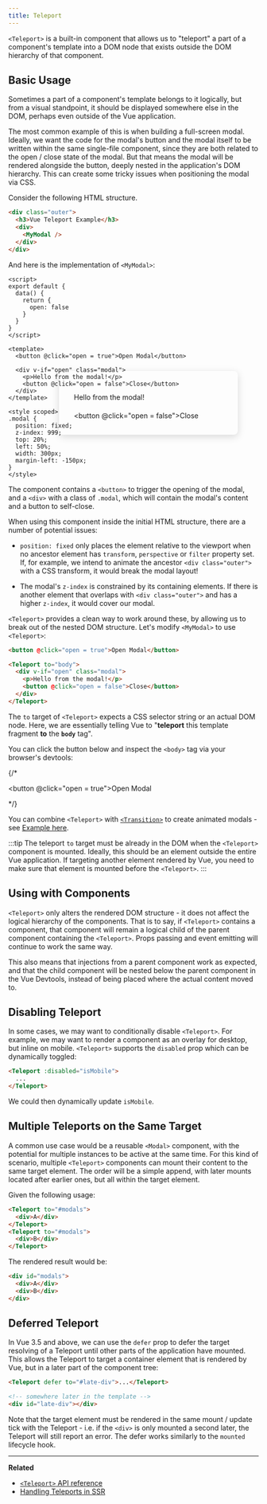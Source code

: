 ```yaml
---
title: Teleport
---
```



<LinkCard
  title="&#9199; Free Vue.js Teleport Lesson"
  href="https://vueschool.io/lessons/vue-3-teleport"
/>

`<Teleport>` is a built-in component that allows us to "teleport" a part of a component's template into a DOM node that exists outside the DOM hierarchy of that component.

## Basic Usage 

Sometimes a part of a component's template belongs to it logically, but from a visual standpoint, it should be displayed somewhere else in the DOM, perhaps even outside of the Vue application.

The most common example of this is when building a full-screen modal. Ideally, we want the code for the modal's button and the modal itself to be written within the same single-file component, since they are both related to the open / close state of the modal. But that means the modal will be rendered alongside the button, deeply nested in the application's DOM hierarchy. This can create some tricky issues when positioning the modal via CSS.

Consider the following HTML structure.

```html
<div class="outer">
  <h3>Vue Teleport Example</h3>
  <div>
    <MyModal />
  </div>
</div>
```

And here is the implementation of `<MyModal>`:

<div class="options-api">

```vue
<script>
export default {
  data() {
    return {
      open: false
    }
  }
}
</script>

<template>
  <button @click="open = true">Open Modal</button>

  <div v-if="open" class="modal">
    <p>Hello from the modal!</p>
    <button @click="open = false">Close</button>
  </div>
</template>

<style scoped>
.modal {
  position: fixed;
  z-index: 999;
  top: 20%;
  left: 50%;
  width: 300px;
  margin-left: -150px;
}
</style>
```

</div>

The component contains a `<button>` to trigger the opening of the modal, and a `<div>` with a class of `.modal`, which will contain the modal's content and a button to self-close.

When using this component inside the initial HTML structure, there are a number of potential issues:

- `position: fixed` only places the element relative to the viewport when no ancestor element has `transform`, `perspective` or `filter` property set. If, for example, we intend to animate the ancestor `<div class="outer">` with a CSS transform, it would break the modal layout!

- The modal's `z-index` is constrained by its containing elements. If there is another element that overlaps with `<div class="outer">` and has a higher `z-index`, it would cover our modal.

`<Teleport>` provides a clean way to work around these, by allowing us to break out of the nested DOM structure. Let's modify `<MyModal>` to use `<Teleport>`:

```html
<button @click="open = true">Open Modal</button>

<Teleport to="body">
  <div v-if="open" class="modal">
    <p>Hello from the modal!</p>
    <button @click="open = false">Close</button>
  </div>
</Teleport>
```

The `to` target of `<Teleport>` expects a CSS selector string or an actual DOM node. Here, we are essentially telling Vue to "**teleport** this template fragment **to** the **`body`** tag".

You can click the button below and inspect the `<body>` tag via your browser's devtools:


{/*<div class="demo">
  <button @click="open = true">Open Modal</button>
  <ClientOnly>
    <Teleport to="body">
      <div v-if="open" class="demo modal-demo">
        <p style="margin-bottom:20px">Hello from the modal!</p>
        <button @click="open = false">Close</button>
      </div>
    </Teleport>
  </ClientOnly>
</div>

<style>
.modal-demo {
  position: fixed;
  z-index: 999;
  top: 20%;
  left: 50%;
  width: 300px;
  margin-left: -150px;
  background-color: var(--vt-c-bg);
  padding: 30px;
  border-radius: 8px;
  box-shadow: 0 4px 16px rgba(0, 0, 0, 0.15);
}
</style>*/}

You can combine `<Teleport>` with [`<Transition>`](./transition) to create animated modals - see [Example here](/examples/#modal).

:::tip
The teleport `to` target must be already in the DOM when the `<Teleport>` component is mounted. Ideally, this should be an element outside the entire Vue application. If targeting another element rendered by Vue, you need to make sure that element is mounted before the `<Teleport>`.
:::

## Using with Components 

`<Teleport>` only alters the rendered DOM structure - it does not affect the logical hierarchy of the components. That is to say, if `<Teleport>` contains a component, that component will remain a logical child of the parent component containing the `<Teleport>`. Props passing and event emitting will continue to work the same way.

This also means that injections from a parent component work as expected, and that the child component will be nested below the parent component in the Vue Devtools, instead of being placed where the actual content moved to.

## Disabling Teleport 

In some cases, we may want to conditionally disable `<Teleport>`. For example, we may want to render a component as an overlay for desktop, but inline on mobile. `<Teleport>` supports the `disabled` prop which can be dynamically toggled:

```html
<Teleport :disabled="isMobile">
  ...
</Teleport>
```

We could then dynamically update `isMobile`.

## Multiple Teleports on the Same Target

A common use case would be a reusable `<Modal>` component, with the potential for multiple instances to be active at the same time. For this kind of scenario, multiple `<Teleport>` components can mount their content to the same target element. The order will be a simple append, with later mounts located after earlier ones, but all within the target element.

Given the following usage:

```html
<Teleport to="#modals">
  <div>A</div>
</Teleport>
<Teleport to="#modals">
  <div>B</div>
</Teleport>
```

The rendered result would be:

```html
<div id="modals">
  <div>A</div>
  <div>B</div>
</div>
```

## Deferred Teleport

In Vue 3.5 and above, we can use the `defer` prop to defer the target resolving of a Teleport until other parts of the application have mounted. This allows the Teleport to target a container element that is rendered by Vue, but in a later part of the component tree:

```html
<Teleport defer to="#late-div">...</Teleport>

<!-- somewhere later in the template -->
<div id="late-div"></div>
```

Note that the target element must be rendered in the same mount / update tick with the Teleport - i.e. if the `<div>` is only mounted a second later, the Teleport will still report an error. The defer works similarly to the `mounted` lifecycle hook.

---

**Related**

- [`<Teleport>` API reference](/api/built-in-components#teleport)
- [Handling Teleports in SSR](/guide/scaling-up/ssr#teleports)
